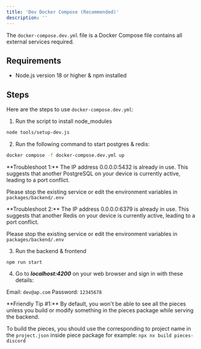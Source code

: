 ```yaml
---
title: 'Dev Docker Compose (Recommended)'
description: ''
---
```


The `docker-compose.dev.yml` file is a Docker Compose file contains all external services required.

## Requirements
- Node.js version 18 or higher & npm installed

## Steps

Here are the steps to use `docker-compose.dev.yml`:

1. Run the script to install node_modules 
```bash
node tools/setup-dev.js
```

2. Run the following command to start postgres & redis:

```bash
docker compose -f docker-compose.dev.yml up
```

<Warning>
**Troubleshoot 1:**
The IP address 0.0.0.0:5432 is already in use. This suggests that another PostgreSQL on your device is currently active, leading to a port conflict.

Please stop the existing service or edit the environment variables in `packages/backend/.env`
</Warning>

<Warning>
**Troubleshoot 2:**
The IP address 0.0.0.0:6379 is already in use. This suggests that another Redis on your device is currently active, leading to a port conflict.

Please stop the existing service or edit the environment variables in `packages/backend/.env`
</Warning>

3. Run the backend & frontend
```
npm run start
```

4. Go to ***localhost:4200*** on your web browser and sign in with these details:

Email: `dev@ap.com`
Password: `12345678`

<Tip>
**Friendly Tip #1:**
By default, you won't be able to see all the pieces unless you build or modify something in the pieces package while serving the backend. 

To build the pieces, you should use the corresponding to project name in the `project.json` inside piece package for example:
`npx nx build pieces-discord`
</Tip>